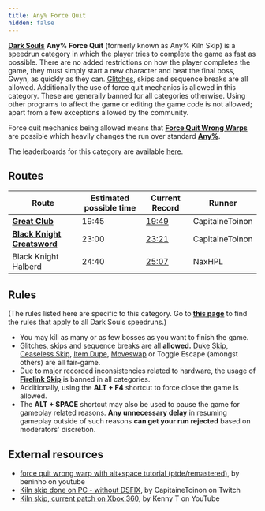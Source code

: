```yaml
---
title: Any% Force Quit
hidden: false
---
```

[**Dark Souls**](/darksouls)  **Any% Force Quit** (formerly known as Any% Kiln Skip) is a speedrun category in which the player tries to complete the game as fast as possible. There are no added restrictions on how the player completes the game, they must simply start a new character and beat the final boss, Gwyn, as quickly as they can. [Glitches](/glitches), skips and sequence breaks are all allowed. Additionally the use of force quit mechanics is allowed in this category. These are generally banned for all categories otherwise. Using other programs to affect the game or editing the game code is not allowed; apart from a few exceptions allowed by the community.

Force quit mechanics being allowed means that [**Force Quit Wrong Warps**](/darksouls/wrong-warp) are possible which heavily changes the run over standard [**Any%**](/darksouls/any).

The leaderboards for this category are available [here](https://www.speedrun.com/darksouls/any_force_quit).

## Routes

| Route | Estimated possible time | Current Record | Runner |
|-------|------------------------|----------------|---------|
| [**Great Club**](/darksouls/great-club-any-kiln-skip) | 19:45 | [19:49](https://youtu.be/UD6Ogi2a_iM) | CapitaineToinon |
| [**Black Knight Greatsword**](/darksouls/black-knight-greatsword-any-kiln-skip) | 23:00 | [23:21](https://youtube.com/watch?v=SQCjNFssgs0) | CapitaineToinon |
| Black Knight Halberd | 24:40 | [25:07](https://www.youtube.com/watch?v=oGrqR_9PNS8) | NaxHPL |

## Rules

(The rules listed here are specific to this category. Go to [**this page**](/darksouls#rules) to find the rules that apply to all Dark Souls speedruns.)

- You may kill as many or as few bosses as you want to finish the game.
- Glitches, skips and sequence breaks are all **allowed.**                                [Duke Skip](/darksouls/duke-skip), [Ceaseless Skip](/darksouls/ceaseless-skip), [Item Dupe](/darksouls/item-dupe), [Moveswap](/darksouls/moveswap) or Toggle Escape (amongst others) are all fair-game.
- Due to major recorded inconsistencies related to hardware, the usage of [**Firelink Skip**](/darksouls/firelink-skip) is banned in all categories.
- Additionally, using the **ALT + F4** shortcut to force close the game is allowed.
- The **ALT + SPACE** shortcut may also be used to pause the game for gameplay related reasons. **Any unnecessary delay** in resuming gameplay outside of such reasons **can get your run rejected** based on moderators' discretion.

## External resources

- [force quit wrong warp with alt+space tutorial (ptde/remastered)](https://youtu.be/EbAIdFfbqJo), by beninho on youtube
- [Kiln skip done on PC - without DSFIX](https://www.twitch.tv/capitainetoinon/v/88788342), by CapitaineToinon on Twitch
- [Kiln skip, current patch on Xbox 360](https://www.youtube.com/watch?v=Z77Hk6AZ9Jw), by Kenny T on YouTube
